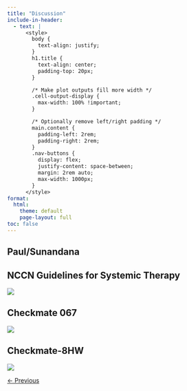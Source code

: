 ```yaml
---
title: "Discussion"
include-in-header: 
  - text: |
      <style>
        body {
          text-align: justify;
        }
        h1.title {
          text-align: center;
          padding-top: 20px;
        }

        /* Make plot outputs fill more width */
        .cell-output-display {
          max-width: 100% !important;
        }

        /* Optionally remove left/right padding */
        main.content {
          padding-left: 2rem;
          padding-right: 2rem;
        }
        .nav-buttons {
          display: flex;
          justify-content: space-between;
          margin: 2rem auto;
          max-width: 1000px;
        }
      </style>
format:
  html:
    theme: default
    page-layout: full
toc: false
---
```



## Paul/Sunandana



::: {.callout-note appearance="minimal" collapse="true"}

## NCCN Guidelines for Systemic Therapy

![](img/NCCN_systemic_therapy.png)

:::

::: {.callout-note appearance="minimal" collapse="true"}

## Checkmate 067

![](img/checkmate_067.png)

:::

::: {.callout-note appearance="minimal" collapse="true"}

## Checkmate-8HW

![](img/checkmate-8HW.png)
:::

<div class="nav-buttons">
  <a href="../Table_4/" class="btn btn-primary">← Previous</a>
</div>
